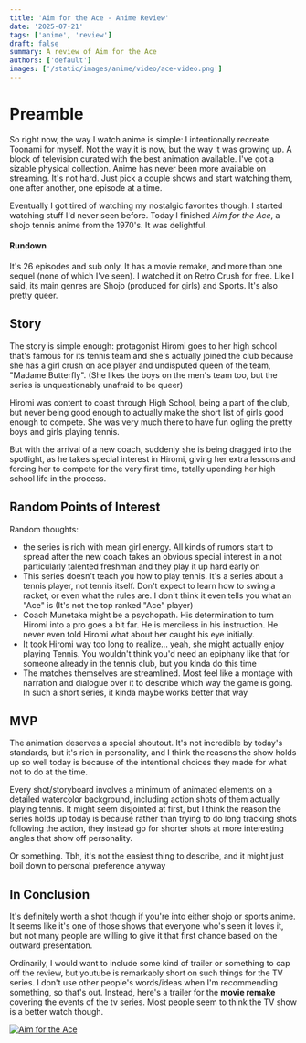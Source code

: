 ```yaml
---
title: 'Aim for the Ace - Anime Review'
date: '2025-07-21'
tags: ['anime', 'review']
draft: false
summary: A review of Aim for the Ace
authors: ['default']
images: ['/static/images/anime/video/ace-video.png']
---
```


# Preamble

So right now, the way I watch anime is simple: I intentionally recreate Toonami for myself. Not the way it is now, but the way it was growing up. A block of television curated with the best animation available. I've got a sizable physical collection. Anime has never been more available on streaming. It's not hard. Just pick a couple shows and start watching them, one after another, one episode at a time.

Eventually I got tired of watching my nostalgic favorites though. I started watching stuff I'd never seen before. Today I finished *Aim for the Ace*, a shojo tennis anime from the 1970's. It was delightful.

#### Rundown

It's 26 episodes and sub only. It has a movie remake, and more than one sequel (none of which I've seen). I watched it on Retro Crush for free. Like I said, its main genres are Shojo (produced for girls) and Sports. It's also pretty queer.

## Story

The story is simple enough: protagonist Hiromi goes to her high school that's famous for its tennis team and she's actually joined the club because she has a girl crush on ace player and undisputed queen of the team, "Madame Butterfly". (She likes the boys on the men's team too, but the series is unquestionably unafraid to be queer)

Hiromi was content to coast through High School, being a part of the club, but never being good enough to actually make the short list of girls good enough to compete. She was very much there to have fun ogling the pretty boys and girls playing tennis.

But with the arrival of a new coach, suddenly she is being dragged into the spotlight, as he takes special interest in Hiromi, giving her extra lessons and forcing her to compete for the very first time, totally upending her high school life in the process.

## Random Points of Interest

Random thoughts:
- the series is rich with mean girl energy. All kinds of rumors start to spread after the new coach takes an obvious special interest in a not particularly talented freshman and they play it up hard early on
- This series doesn't teach you how to play tennis. It's a series about a tennis player, not tennis itself. Don't expect to learn how to swing a racket, or even what the rules are. I don't think it even tells you what an "Ace" is (It's not the top ranked "Ace" player)
- Coach Munetaka might be a psychopath. His determination to turn Hiromi into a pro goes a bit far. He is merciless in his instruction. He never even told Hiromi what about her caught his eye initially.
- It took Hiromi way too long to realize... yeah, she might actually enjoy playing Tennis. You wouldn't think you'd need an epiphany like that for someone already in the tennis club, but you kinda do this time
- The matches themselves are streamlined. Most feel like a montage with narration and dialogue over it to describe which way the game is going. In such a short series, it kinda maybe works better that way

## MVP

The animation deserves a special shoutout. It's not incredible by today's standards, but it's rich in personality, and I think the reasons the show holds up so well today is because of the intentional choices they made for what not to do at the time.

Every shot/storyboard involves a minimum of animated elements on a detailed watercolor background, including action shots of them actually playing tennis. It might seem disjointed at first, but I think the reason the series holds up today is because rather than trying to do long tracking shots following the action, they instead go for shorter shots at more interesting angles that show off personality.

Or something. Tbh, it's not the easiest thing to describe, and it might just boil down to personal preference anyway

## In Conclusion

It's definitely worth a shot though if you're into either shojo or sports anime. It seems like it's one of those shows that everyone who's seen it loves it, but not many people are willing to give it that first chance based on the outward presentation.

Ordinarily, I would want to include some kind of trailer or something to cap off the review, but youtube is remarkably short on such things for the TV series. I don't use other people's words/ideas when I'm recommending something, so that's out. Instead, here's a trailer for the **movie remake** covering the events of the tv series. Most people seem to think the TV show is a better watch though.

[![Aim for the Ace](/static/images/anime/video/ace-video.png)](https://youtu.be/lTbRgWjSy10?si=lkukb75vGgrZBM0j)